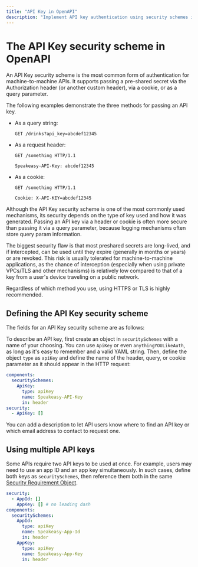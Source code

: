 ```yaml
---
title: "API Key in OpenAPI"
description: "Implement API key authentication using security schemes in your OpenAPI document."
---
```


# The API Key security scheme in OpenAPI


An API Key security scheme is the most common form of authentication for machine-to-machine APIs. It supports passing a pre-shared secret via the Authorization header (or another custom header), via a cookie,  or as a query parameter.


The following examples demonstrate the three methods for passing an API key.

- As a query string:

    ```http
    GET /drinks?api_key=abcdef12345
    ```

- As a request header:

    ```http
    GET /something HTTP/1.1
    
    Speakeasy-API-Key: abcdef12345
    ```

- As a cookie:

    ```http
    GET /something HTTP/1.1
    
    Cookie: X-API-KEY=abcdef12345
    ```

Although the API Key security scheme is one of the most commonly used mechanisms, its security depends on the type of key used and how it was generated. Passing an API key via a header or cookie is often more secure than passing it via a query parameter, because logging mechanisms often store query param information.

The biggest security flaw is that most preshared secrets are long-lived, and if intercepted, can be used until they expire (generally in months or years) or are revoked. This risk is usually tolerated for machine-to-machine applications, as the chance of interception (especially when using private VPCs/TLS and other mechanisms) is relatively low compared to that of a key from a user's device traveling on a public network.

Regardless of which method you use, using HTTPS or TLS is highly recommended.

## Defining the API Key security scheme

The fields for an API Key security scheme are as follows:

<Table
  data={[
    { field: "`type`", type: "String", required: "✅", description: "`apiKey`" },
    { field: "`description`", type: "String", required: "", description: "Human-readable information. This may contain [CommonMark syntax](https://spec.commonmark.org/) to provide a rich description." },
    { field: "`in`", type: "String", required: "✅", description: "The location of the API key in the request. Valid values are `query`, `header`, or `cookie`." },
    { field: "`name`", type: "String", required: "✅", description: "The name of the key parameter in the location." },
    { field: "`x-*`", type: "[Extensions](/openapi/extensions)", required: "", description: "Any number of extension fields can be added to the Security Scheme Object to be used by tooling and vendors." }
  ]}
  columns={[
    { key: "field", header: "Field" },
    { key: "type", header: "Type" },
    { key: "required", header: "Required" },
    { key: "description", header: "Description" }
  ]}
/>

To describe an API key, first create an object in `securitySchemes` with a name of your choosing. You can use `ApiKey` or even `anythingYOULikeAuth`, as long as it's easy to remember and a valid YAML string. Then, define the object `type` as `apiKey` and define the name of the header, query, or cookie parameter as it should appear in the HTTP request:

```yaml
components:
  securitySchemes:
    ApiKey:
      type: apiKey
      name: Speakeasy-API-Key
      in: header
security:
  - ApiKey: []
```

You can add a description to let API users know where to find an API key or which email address to contact to request one.

## Using multiple API keys

Some APIs require two API keys to be used at once. For example, users may need to use an app ID and an app key simultaneously. In such cases, define both keys as `securitySchemes`, then reference them both in the same [Security Requirement Object](/openapi/security).

```yaml
security:
  - AppId: []
    AppKey: [] # no leading dash
components:
  securitySchemes:
    AppId:
      type: apiKey
      name: Speakeasy-App-Id
      in: header
    AppKey:
      type: apiKey
      name: Speakeasy-App-Key
      in: header
```
